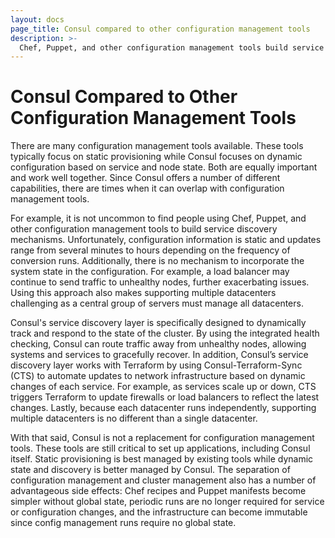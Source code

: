 ```yaml
---
layout: docs
page_title: Consul compared to other configuration management tools
description: >-
  Chef, Puppet, and other configuration management tools build service discovery mechanisms by querying global state and constructing configuration files on each node during a periodic convergence run.
---
```


# Consul Compared to Other Configuration Management Tools

There are many configuration management tools available. These tools typically focus on static provisioning while Consul focuses on dynamic configuration based on service and node state. Both are equally important and work well together. Since Consul offers a number of different capabilities, there are times when it can overlap with configuration management tools.

For example, it is not uncommon to find people using Chef, Puppet, and other configuration management tools to build service discovery mechanisms. Unfortunately, configuration information is static and updates range from several minutes to hours depending on the frequency of conversion runs. Additionally, there is no mechanism to incorporate the system state in the configuration. For example, a load balancer may continue to send traffic to unhealthy nodes, further exacerbating issues. Using this approach also makes supporting multiple datacenters challenging as a central group of servers must manage all datacenters.

Consul's service discovery layer is specifically designed to dynamically track and respond to the state of the cluster. By using the integrated health checking, Consul can route traffic away from unhealthy nodes, allowing systems and services to gracefully recover. In addition, Consul’s service discovery layer works with Terraform by using Consul-Terraform-Sync (CTS) to automate updates to network infrastructure based on dynamic changes of each service. For example, as services scale up or down, CTS triggers Terraform to update firewalls or load balancers to reflect the latest changes.  Lastly, because each datacenter runs independently, supporting multiple datacenters is no different than a single datacenter.

With that said, Consul is not a replacement for configuration management tools. These tools are still critical to set up applications, including Consul itself. Static provisioning is best managed by existing tools while dynamic state and discovery is better managed by Consul. The separation of configuration management and cluster management also has a number of advantageous side effects: Chef recipes and Puppet manifests become simpler without global state, periodic runs are no longer required for service or configuration changes, and the infrastructure can become immutable since config management runs require no global state. 

